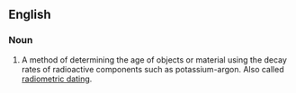 ==English==

===Noun===
{{en-noun}}

# A method of determining the age of objects or material using the decay rates of radioactive components such as potassium-argon. Also called [[radiometric dating]].